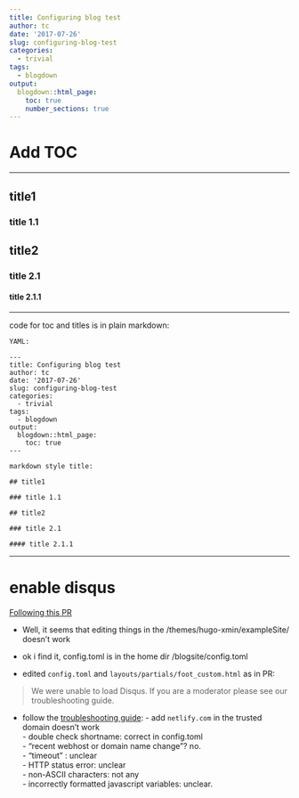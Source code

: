 ```yaml
---
title: Configuring blog test
author: tc
date: '2017-07-26'
slug: configuring-blog-test
categories:
  - trivial
tags:
  - blogdown
output:
  blogdown::html_page:
    toc: true
    number_sections: true
---
```


# Add TOC

***

## title1

### title 1.1

## title2

### title 2.1

#### title 2.1.1

***

code for toc and titles is in plain markdown:

```
YAML:

---
title: Configuring blog test
author: tc
date: '2017-07-26'
slug: configuring-blog-test
categories:
  - trivial
tags:
  - blogdown
output:
  blogdown::html_page:
    toc: true
---

markdown style title:

## title1

### title 1.1

## title2

### title 2.1

#### title 2.1.1
```

***

# enable disqus 

[Following this PR](https://github.com/yihui/hugo-xmin/pull/4)

- Well, it seems that editing things in the /themes/hugo-xmin/exampleSite/ doesn't work

- ok i find it, config.toml is in the home dir /blogsite/config.toml

- edited `config.toml` and `layouts/partials/foot_custom.html` as in PR:

> We were unable to load Disqus. If you are a moderator please see our troubleshooting guide.

- follow the [troubleshooting guide](https://help.disqus.com/customer/portal/articles/472007-i-m-receiving-the-message-%22we-were-unable-to-load-disqus-%22):
        - add `netlify.com` in the trusted domain doesn't work  
        - double check shortname: correct in config.toml  
        - "recent webhost or domain name change"? no.  
        - "timeout" : unclear  
        - HTTP status error: unclear  
        - non-ASCII characters: not any  
        - incorrectly formatted javascript variables: unclear.  
        
    



